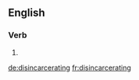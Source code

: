 ==English==

===Verb===
{{head|en|present participle}}

# {{present participle of|disincarcerate|lang=en}}

[[de:disincarcerating]]
[[fr:disincarcerating]]